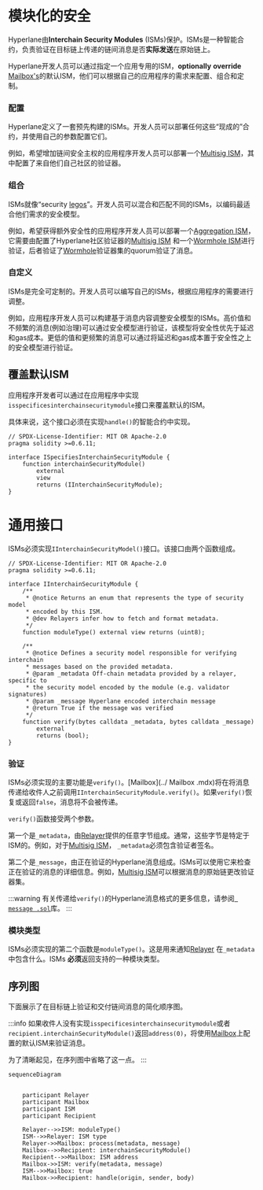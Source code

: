 # 模块化的安全

Hyperlane由**Interchain Security Modules** (ISMs)保护。ISMs是一种智能合约，负责验证在目标链上传递的链间消息是否**实际发送**在原始链上。

Hyperlane开发人员可以通过指定一个应用专用的ISM，**optionally** **override**  [Mailbox's](../mailbox.mdx)的默认ISM，他们可以根据自己的应用程序的需求来配置、组合和定制。

### 配置

Hyperlane定义了一套预先构建的ISMs。开发人员可以部署任何这些“现成的”合约，并使用自己的参数配置它们。

例如，希望增加链间安全主权的应用程序开发人员可以部署一个[Multisig ISM](multisig-ISM.mdx)，其中配置了来自他们自己社区的验证器。

### 组合

ISMs就像“security [legos](https://en.wikipedia.org/wiki/Lego)”。开发人员可以混合和匹配不同的ISMs，以编码最适合他们需求的安全模型。

例如，希望获得额外安全性的应用程序开发人员可以部署一个[Aggregation ISM](aggregation-ISM.mdx)，它需要由配置了Hyperlane社区验证器的[Multisig ISM](multisig-ISM.mdx) 和一个[Wormhole ISM](wormhole-ISM.mdx)进行验证，后者验证了[Wormhole](https://wormhole.com/)验证器集的quorum验证了消息。

### 自定义

ISMs是完全可定制的。开发人员可以编写自己的ISMs，根据应用程序的需要进行调整。

例如，应用程序开发人员可以构建基于消息内容调整安全模型的ISMs。高价值和不频繁的消息(例如治理)可以通过安全模型进行验证，该模型将安全性优先于延迟和gas成本。更低的值和更频繁的消息可以通过将延迟和gas成本置于安全性之上的安全模型进行验证。

## 覆盖默认ISM

应用程序开发者可以通过在应用程序中实现` isspecificesinterchainsecuritymodule `接口来覆盖默认的ISM。

具体来说，这个接口必须在实现`handle()`的智能合约中实现。

```solidity
// SPDX-License-Identifier: MIT OR Apache-2.0
pragma solidity >=0.6.11;

interface ISpecifiesInterchainSecurityModule {
    function interchainSecurityModule()
        external
        view
        returns (IInterchainSecurityModule);
}
```

# 通用接口

ISMs必须实现`IInterchainSecurityModel()`接口。该接口由两个函数组成。

```solidity
// SPDX-License-Identifier: MIT OR Apache-2.0
pragma solidity >=0.6.11;

interface IInterchainSecurityModule {
    /**
     * @notice Returns an enum that represents the type of security model
     * encoded by this ISM.
     * @dev Relayers infer how to fetch and format metadata.
     */
    function moduleType() external view returns (uint8);

    /**
     * @notice Defines a security model responsible for verifying interchain
     * messages based on the provided metadata.
     * @param _metadata Off-chain metadata provided by a relayer, specific to
     * the security model encoded by the module (e.g. validator signatures)
     * @param _message Hyperlane encoded interchain message
     * @return True if the message was verified
     */
    function verify(bytes calldata _metadata, bytes calldata _message)
        external
        returns (bool);
}
```

### 验证

ISMs必须实现的主要功能是`verify()`。[Mailbox](../ Mailbox .mdx)将在将消息传递给收件人之前调用`IInterchainSecurityModule.verify()`。如果`verify()`恢复或返回`false`，消息将不会被传递。

`verify()`函数接受两个参数。

第一个是`_metadata`，由[Relayer](../agents/relayer.mdx)提供的任意字节组成。通常，这些字节是特定于ISM的。例如，对于[Multisig ISM](multisig-ISM.mdx)， `_metadata`必须包含验证者签名。

第二个是`_message`，由正在验证的Hyperlane消息组成。ISMs可以使用它来检查正在验证的消息的详细信息。例如，[Multisig ISM](multisig-ISM.mdx)可以根据消息的原始链更改验证器集。

:::warning
有关传递给`verify()`的Hyperlane消息格式的更多信息，请参阅[` message .sol`](https://github.com/hyperlane-xyz/hyperlane-monorepo/blob/main/solidity/contracts/libs/Message.sol)库。
:::

### 模块类型

ISMs必须实现的第二个函数是`moduleType()`。这是用来通知[Relayer](../agents/relayer.mdx) 在`_metadata`中包含什么。ISMs **必须**返回支持的一种模块类型。

## 序列图

下面展示了在目标链上验证和交付链间消息的简化顺序图。

:::info
如果收件人没有实现` isspecificesinterchainsecuritymodule `或者`recipient.interchainSecurityModule()`返回`address(0)`，将使用[Mailbox](../mailbox.mdx)上配置的默认ISM来验证消息。

为了清晰起见，在序列图中省略了这一点。
:::

```mermaid
sequenceDiagram


    participant Relayer
    participant Mailbox
    participant ISM
    participant Recipient

    Relayer-->>ISM: moduleType()
    ISM-->>Relayer: ISM type
    Relayer->>Mailbox: process(metadata, message)
    Mailbox-->>Recipient: interchainSecurityModule()
    Recipient-->>Mailbox: ISM address
    Mailbox->>ISM: verify(metadata, message)
    ISM-->>Mailbox: true
    Mailbox->>Recipient: handle(origin, sender, body)

```
